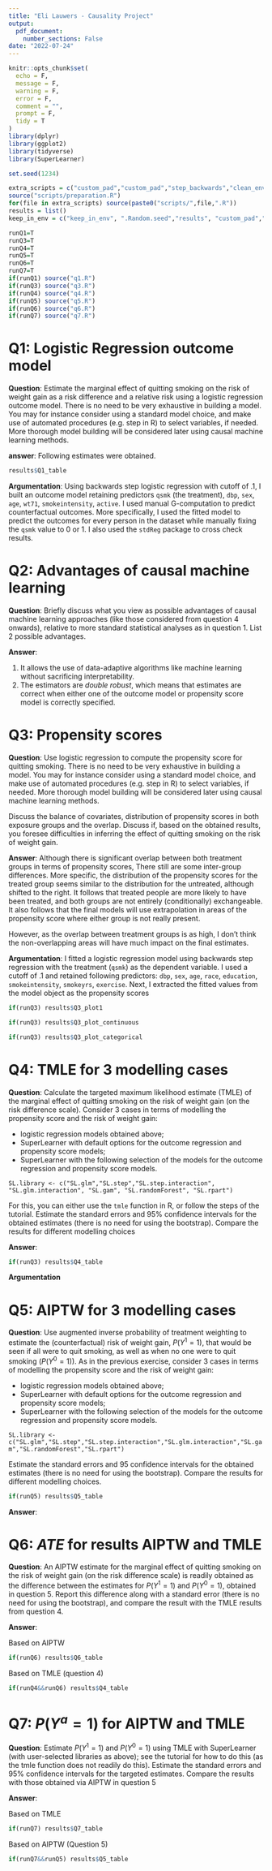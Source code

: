 ```yaml
---
title: "Eli Lauwers - Causality Project"
output:
  pdf_document:
    number_sections: False
date: "2022-07-24"
---
```


```r
knitr::opts_chunk$set(
  echo = F,
  message = F,
  warning = F,
  error = F,
  comment = "",
  prompt = F, 
  tidy = T
)
library(dplyr)
library(ggplot2)
library(tidyverse)
library(SuperLearner)

set.seed(1234)
```

```r
extra_scripts = c("custom_pad","custom_pad","step_backwards","clean_env")
source("scripts/preparation.R")
for(file in extra_scripts) source(paste0("scripts/",file,".R"))
results = list()
keep_in_env = c("keep_in_env", ".Random.seed","results", "custom_pad","nhefs.nmv","nhefs",paste0("runQ", 1:7),extra_scripts)
```

```r
runQ1=T
runQ3=T
runQ4=T
runQ5=T
runQ6=T
runQ7=T
if(runQ1) source("q1.R")
if(runQ3) source("q3.R")
if(runQ4) source("q4.R")
if(runQ5) source("q5.R")
if(runQ6) source("q6.R")
if(runQ7) source("q7.R")
```

# Q1: Logistic Regression outcome model

**Question**: Estimate the marginal effect of quitting smoking on the risk of weight gain as a risk difference and a relative risk using a logistic regression outcome model. There is no need to be very exhaustive in building a model. You may for instance consider using a standard model choice, and make use of automated procedures (e.g. step in R) to select variables, if needed. More thorough model building will be considered later using causal machine 
learning methods.

**answer**: Following estimates were obtained. 

```r
results$Q1_table
```


**Argumentation**: Using backwards step logistic regression with cutoff of $.1$, I built an outcome model retaining predictors `qsmk` (the treatment), `dbp`, `sex`, `age`, `wt71`, `smokeintensity`, `active`. I used manual G-computation to predict counterfactual outcomes. More specifically, I used the fitted model to predict the outcomes for every person in the dataset while manually fixing the `qsmk` value to 0 or 1. I also used the `stdReg` package to cross check results.

# Q2: Advantages of causal machine learning

**Question**: Briefly discuss what you view as possible advantages of causal machine learning approaches (like those considered from question 4 onwards), relative to more standard statistical analyses as in question 1. List 2 possible advantages.

**Answer**:

1. It allows the use of data-adaptive algorithms like machine learning without sacrificing interpretability. 
2. The estimators are *double robust*, which means that estimates are correct when either one of the outcome model or propensity score model is correctly specified. 

# Q3: Propensity scores

**Question**: Use logistic regression to compute the propensity score for quitting smoking. There is no need to be very exhaustive in building a model. You may for instance consider using a standard model choice, and make use of automated procedures (e.g. step in R) to select variables, if needed. More thorough model building will be considered later using causal machine learning methods.

Discuss the balance of covariates, distribution of propensity scores in both exposure groups and the overlap. Discuss if, based on the obtained results, you foresee difficulties in inferring the effect of quitting smoking on the risk of weight gain.

**Answer**: Although there is significant overlap between both treatment groups in terms of propensity scores, There still are some inter-group differences. More specific, the distribution of the propensity scores for the treated group seems similar to the distribution for the untreated, although shifted to the right. It follows that treated people are more likely to have been treated, and both groups are not entirely (conditionally) exchangeable. It also follows that the final models will use extrapolation in areas of the propensity score where either group is not really present. 

However, as the overlap between treatment groups is as high, I don't think the non-overlapping areas will have much impact on the final estimates.

**Argumentation**: I fitted a logistic regression model using backwards step regression with the treatment (`qsmk`) as the dependent variable. I used a cutoff of $.1$ and retained following predictors: `dbp`, `sex`, `age`, `race`, `education`, `smokeintensity`, `smokeyrs`, `exercise`. Next, I extracted the fitted values from the model object as the propensity scores


```r
if(runQ3) results$Q3_plot1
```

```r
if(runQ3) results$Q3_plot_continuous
```

```r
if(runQ3) results$Q3_plot_categorical
```

\newpage



# Q4: TMLE for 3 modelling cases

**Question**: Calculate the targeted maximum likelihood estimate (TMLE) of the marginal effect of quitting smoking on the risk of weight gain (on the risk difference scale). Consider 3 cases in terms of modelling the propensity score and the risk of weight gain:

- logistic regression models obtained above;
- SuperLearner with default options for the outcome regression and propensity score models;
- SuperLearner with the following selection of the models for the outcome regression and propensity score models.

`SL.library <- c("SL.glm","SL.step","SL.step.interaction", "SL.glm.interaction", "SL.gam", "SL.randomForest", "SL.rpart")`

For this, you can either use the `tmle` function in R, or follow the steps of the tutorial. Estimate the standard errors and 95% confidence intervals for the obtained estimates (there is no need for using the bootstrap). Compare the results for different modelling
choices

**Answer**:

```r
if(runQ3) results$Q4_table
```




**Argumentation**

# Q5: AIPTW for 3 modelling cases


**Question**: Use augmented inverse probability of treatment weighting to estimate the (counterfactual) risk of weight gain, $P(Y^1 = 1)$, that would be seen if all were to quit smoking, as well as when no one were to quit smoking $(P(Y^0 = 1))$. As in the previous exercise, consider 3 cases in terms of modelling the propensity score and the risk of weight gain:

- logistic regression models obtained above;
- SuperLearner with default options for the outcome regression and propensity score models;
- SuperLearner with the following selection of the models for the outcome regression and propensity score models. 

`SL.library <- c("SL.glm","SL.step","SL.step.interaction","SL.glm.interaction","SL.gam","SL.randomForest","SL.rpart")`

Estimate the standard errors and $95%$ confidence intervals for the obtained estimates (there is no need for using the bootstrap). Compare the results for different modelling choices.

```r
if(runQ5) results$Q5_table
```


**Answer**:

# Q6: $ATE$ for results AIPTW and TMLE

**Question**: An AIPTW estimate for the marginal effect of quitting smoking on the risk of weight gain (on the risk difference scale) is readily obtained as the difference between the estimates for $P(Y^1 = 1)$ and $P(Y^0 = 1)$, obtained in question 5. Report this difference along with a standard error (there is no need for using the bootstrap), and compare the result with the TMLE results from question 4.

**Answer**:

Based on AIPTW

```r
if(runQ6) results$Q6_table
```

Based on TMLE (question 4)

```r
if(runQ4&&runQ6) results$Q4_table
```



# Q7: $P(Y^a=1)$ for AIPTW and TMLE

**Question**: Estimate $P(Y^1 = 1)$ and $P(Y^0 = 1)$ using TMLE with SuperLearner (with user-selected libraries as above); see the tutorial for how to do this (as the tmle function does not readily do this). Estimate the standard errors and 95% confidence intervals for the targeted estimates. Compare the results with those obtained via AIPTW in question 5

**Answer**: 

Based on TMLE 
```r
if(runQ7) results$Q7_table
```

Based on AIPTW (Question 5)

```r
if(runQ7&&runQ5) results$Q5_table
```

